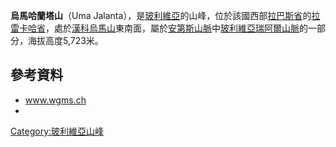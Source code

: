 {{Coord|15|52|17|S||68|28|6|W|display=title}}

'''烏馬哈蘭塔山'''（Uma Jalanta），是[[玻利維亞|玻利維亞]]的山峰，位於該國西部[[拉巴斯省|拉巴斯省]]的[[拉雷卡哈省|拉雷卡哈省]]，處於[[漢科烏馬山|漢科烏馬山]]東南面，屬於[[安第斯山脈|安第斯山脈]]中[[玻利維亞瑞阿爾山脈|玻利維亞瑞阿爾山脈]]的一部分，海拔高度5,723米。

==參考資料==
*[https://web.archive.org/web/20141006092457/http://www.wgms.ch/Quicklooks/FoG_VI/Cordillera_Real_Nord_quick.jpg www.wgms.ch]
*{{cite web|url=http://www.ine.gob.bo/publicaciones/visorPdf.aspx?Codigo=020601&tipo=1|title=Sorata|author=<!--Staff writer(s); no by-line.-->|date=|website=|publisher=INE, Bolivia|accessdate=October 4, 2014|deadurl=yes|archiveurl=https://web.archive.org/web/20141006070136/http://www.ine.gob.bo/publicaciones/visorPdf.aspx?Codigo=020601&tipo=1|archivedate=2014年10月6日}}

{{Bolivia-geo-stub}}
[[Category:玻利維亞山峰|Category:玻利維亞山峰]]